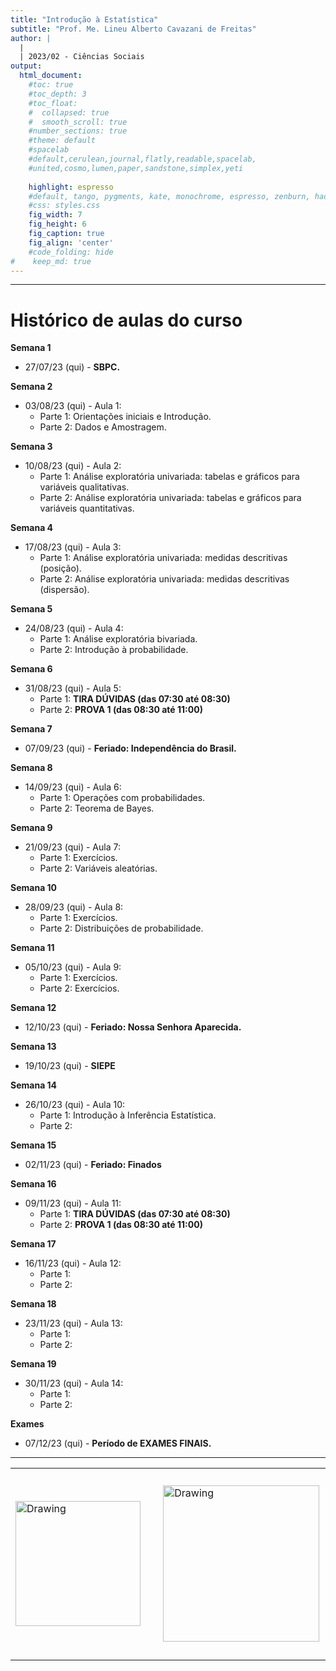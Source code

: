 ```yaml
---
title: "Introdução à Estatística"
subtitle: "Prof. Me. Lineu Alberto Cavazani de Freitas"
author: |
  |
  | 2023/02 - Ciências Sociais
output:
  html_document:                    
    #toc: true                       
    #toc_depth: 3                    
    #toc_float:                      
    #  collapsed: true
    #  smooth_scroll: true
    #number_sections: true           
    #theme: default
    #spacelab
    #default,cerulean,journal,flatly,readable,spacelab,
    #united,cosmo,lumen,paper,sandstone,simplex,yeti
    
    highlight: espresso
    #default, tango, pygments, kate, monochrome, espresso, zenburn, haddock, and textmate
    #css: styles.css                
    fig_width: 7                    
    fig_height: 6                   
    fig_caption: true               
    fig_align: 'center'
    #code_folding: hide              
#    keep_md: true
---
```


---

# Histórico de aulas do curso

**Semana 1**

 - 27/07/23 (qui) - **SBPC.**

**Semana 2**

 - 03/08/23 (qui) - Aula 1:
    - Parte 1: Orientações iniciais e Introdução.
    - Parte 2: Dados e Amostragem.
    
**Semana 3**

 - 10/08/23 (qui) - Aula 2:
    - Parte 1: Análise exploratória univariada: tabelas e gráficos para variáveis qualitativas.
    - Parte 2: Análise exploratória univariada: tabelas e gráficos para variáveis quantitativas.
    
**Semana 4**

 - 17/08/23 (qui) - Aula 3:
    - Parte 1: Análise exploratória univariada: medidas descritivas (posição).
    - Parte 2: Análise exploratória univariada: medidas descritivas (dispersão).
    
**Semana 5**

 - 24/08/23 (qui) - Aula 4:
    - Parte 1: Análise exploratória bivariada.
    - Parte 2: Introdução à probabilidade.
    
**Semana 6**

 - 31/08/23 (qui) - Aula 5:
    - Parte 1: **TIRA DÚVIDAS (das 07:30 até 08:30)**
    - Parte 2: **PROVA 1 (das 08:30 até 11:00)**
    
**Semana 7**

 - 07/09/23 (qui) - **Feriado: Independência do Brasil.**
    
**Semana 8**

 - 14/09/23 (qui) - Aula 6:
    - Parte 1: Operações com probabilidades.
    - Parte 2: Teorema de Bayes.
    
**Semana 9**

 - 21/09/23 (qui) - Aula 7:
    - Parte 1: Exercícios.
    - Parte 2: Variáveis aleatórias.
    
**Semana 10**

 - 28/09/23 (qui) - Aula 8:
    - Parte 1: Exercícios.
    - Parte 2: Distribuições de probabilidade.
    
**Semana 11**

 - 05/10/23 (qui) - Aula 9:
    - Parte 1: Exercícios.
    - Parte 2: Exercícios.
    
**Semana 12**

 - 12/10/23 (qui) - **Feriado: Nossa Senhora Aparecida.**
    
**Semana 13**

 - 19/10/23 (qui) -  **SIEPE**
    
**Semana 14**

 - 26/10/23 (qui) - Aula 10:
    - Parte 1: Introdução à Inferência Estatística.
    - Parte 2: 
    
**Semana 15**

 - 02/11/23 (qui) - **Feriado: Finados**
    
**Semana 16**

 - 09/11/23 (qui) - Aula 11:
    - Parte 1: **TIRA DÚVIDAS (das 07:30 até 08:30)**
    - Parte 2: **PROVA 1 (das 08:30 até 11:00)**
    
**Semana 17**

 - 16/11/23 (qui) - Aula 12:
    - Parte 1:
    - Parte 2:
    
**Semana 18**

 - 23/11/23 (qui) - Aula 13:
    - Parte 1:
    - Parte 2:
    
**Semana 19**

 - 30/11/23 (qui) - Aula 14:
    - Parte 1:
    - Parte 2:
    
**Exames**

 - 07/12/23 (qui) - **Período de EXAMES FINAIS.**

---

<center>

<table><tr>

<td> <img src="img/ufpr-transparent-600px.png" alt="Drawing" style="width: 200px;"/> </td>

<td> &nbsp; &nbsp; &nbsp; &nbsp; &nbsp; &nbsp; </td>

<td> <img src="img/dest-texto-2.png" alt="Drawing" style="width: 250px;"/> </td>

<td> &nbsp; &nbsp; &nbsp; &nbsp; &nbsp; &nbsp; </td>

<td> <img src="img/leg.png" alt="Drawing" style="width: 300px;"/> </td>

</center>


<div class="tocify-extend-page" data-unique="tocify-extend-page" style="height: 0;"></div>